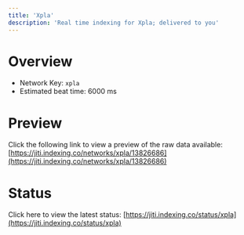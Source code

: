 ```yaml
---
title: 'Xpla'
description: 'Real time indexing for Xpla; delivered to you'
---
```


# Overview
- Network Key: `xpla`
- Estimated beat time: 6000 ms

# Preview
Click the following link to view a preview of the raw data available: [https://jiti.indexing.co/networks/xpla/13826686](https://jiti.indexing.co/networks/xpla/13826686)

# Status
Click here to view the latest status: [https://jiti.indexing.co/status/xpla](https://jiti.indexing.co/status/xpla)
